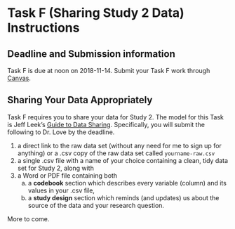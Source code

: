 # Task F (Sharing Study 2 Data) Instructions {#taskF}

## Deadline and Submission information

Task F is due at noon on 2018-11-14. Submit your Task F work through [Canvas](https://canvas.case.edu/). 

## Sharing Your Data Appropriately

Task F requires you to share your data for Study 2. The model for this Task is Jeff Leek's [Guide to Data Sharing](https://github.com/jtleek/datasharing). Specifically, you will submit the following to Dr. Love by the deadline. 

1. a direct link to the raw data set (without any need for me to sign up for anything) or a .csv copy of the raw data set called `yourname-raw.csv`
2. a single .csv file with a name of your choice containing a clean, tidy data set for Study 2, along with 
3. a Word or PDF file containing both 
    a. a **codebook** section which describes every variable (column) and its values in your .csv file, 
    b. a **study design** section which reminds (and updates) us about the source of the data and your research question.

More to come.